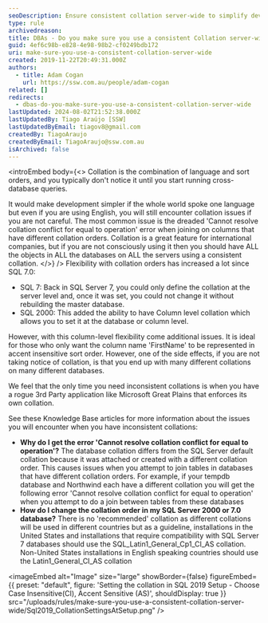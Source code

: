 ```yaml
---
seoDescription: Ensure consistent collation server-wide to simplify development and avoid errors when joining tables across databases.
type: rule
archivedreason:
title: DBAs - Do you make sure you use a consistent Collation server-wide?
guid: 4ef6c98b-e828-4e98-98b2-cf0249bdb172
uri: make-sure-you-use-a-consistent-collation-server-wide
created: 2019-11-22T20:49:31.000Z
authors:
  - title: Adam Cogan
    url: https://ssw.com.au/people/adam-cogan
related: []
redirects:
  - dbas-do-you-make-sure-you-use-a-consistent-collation-server-wide
lastUpdated: 2024-08-02T21:52:38.000Z
lastUpdatedBy: Tiago Araújo [SSW]
lastUpdatedByEmail: tiagov8@gmail.com
createdBy: TiagoAraujo
createdByEmail: TiagoAraujo@ssw.com.au
isArchived: false
---
```


<introEmbed
  body={<>
Collation is the combination of language and sort orders, and you typically don't notice it until you start running cross-database queries.

It would make development simpler if the whole world spoke one language but even if you are using English, you will still encounter collation issues if you are not careful. The most common issue is the dreaded 'Cannot resolve collation conflict for equal to operation' error when joining on columns that have different collation orders. Collation is a great feature for international companies, but if you are not consciously using it then you should have ALL the objects in ALL the databases on ALL the servers using a consistent collation.
  </>}
/>
Flexibility with collation orders has increased a lot since SQL 7.0:

* SQL 7: Back in SQL Server 7, you could only define the collation at the server level and, once it was set, you could not change it without rebuilding the master database.
* SQL 2000: This added the ability to have Column level collation which allows you to set it at the database or column level.

However, with this column-level flexibility come additional issues. It is ideal for those who only want the column name 'FirstName' to be represented in accent insensitive sort order. However, one of the side effects, if you are not taking notice of collation, is that you end up with many different collations on many different databases.

We feel that the only time you need inconsistent collations is when you have a rogue 3rd Party application like Microsoft Great Plains that enforces its own collation.

See these Knowledge Base articles for more information about the issues you will encounter when you have inconsistent collations:

* **Why do I get the error 'Cannot resolve collation conflict for equal to operation'?**
  The database collation differs from the SQL Server default collation because it was attached or created with a different collation order. This causes issues when you attempt to join tables in databases that have different collation orders. For example, if your tempdb database and Northwind each have a different collation you will get the following error 'Cannot resolve collation conflict for equal to operation' when you attempt to do a join between tables from these databases
* **How do I change the collation order in my SQL Server 2000 or 7.0 database?**
  There is no 'recommended' collation as different collations will be used in different countries but as a guideline, installations in the United States and installations that require compatibility with SQL Server 7 databases should use the SQL_Latin1_General_Cp1_CI_AS collation. Non-United States installations in English speaking countries should use the Latin1_General_CI_AS collation


<imageEmbed
  alt="Image"
  size="large"
  showBorder={false}
  figureEmbed={{
    preset: "default",
    figure: 'Setting the collation in SQL 2019 Setup - Choose Case Insensitive(CI), Accent Sensitive (AS)',
    shouldDisplay: true
  }}
  src="/uploads/rules/make-sure-you-use-a-consistent-collation-server-wide/Sql2019_CollationSettingsAtSetup.png"
/>

